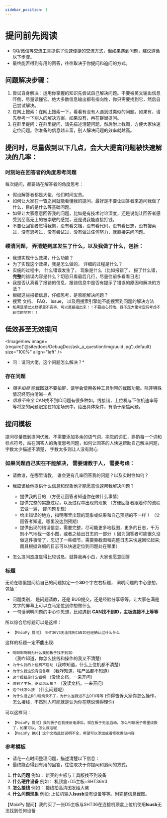 ```yaml
---
sidebar_position: 1
---
```



# 提问前先阅读

  * QQ/微信等交流工具提供了快速便捷的交流方式，但如果遇到问题，建议遵循以下步骤。
  * 最终能否得到有用的回答，往往取决于你提问和追问的方式。

## 问题解决步骤：

  1. 尝试自身解决：运用你掌握的知识先尝试自己解决问题。不要被英文输出信息吓倒，尽量读懂它。绝大多数信息输出都有指向性，你只需要找到它，然后自己尝试解决。
  2. 在网上搜索：在网上搜索一下，看看有没有人遇到过类似的问题。如果有，请先参考一下别人的解决方案，如果没有，再在群里提问。
  3. 在群里提问：在群里提问，请先描述清楚问题，然后附上截图，方便大家快速定位问题。你准备的信息越丰富，别人解决问题的效率就越高。

## 提问时，尽量做到以下几点，会大大提高问题被快速解决的几率：

### 时刻站在回答者的角度思考问题

  每次提问，都要站在解答者的角度思考：
  * 假设解答者都是大佬，他们时间宝贵。
  * 如何让大家在一瞥之间就能看懂我的提问，最好是不要让回答者来追问我做了什么，目的是什么等基础问题。
  * 如果让大家愿意回答我的问题，比如是有技术讨论深度，还是说能让回答者感受到至高无上的被崇敬的感觉，还是说我能直接打钱。
  * 不要让回答者觉得我懒，没有看文档，没有看代码，没有看日志，没有搜索过，没有思考过，没有尝试过，没有做过任何努力，就直接来问问题。


### 缕清问题， 弄清楚到底发生了什么，以及我做了什么，包括：

  * 我想实现什么效果，什么功能？
  * 为了实现这个效果，我是怎么做的， 详细的过程是什么？
  * 实施的过程中， 什么错误发生了， 现象是什么（比如报错了， 报了什么错，**完整**的错误内容是什么？切忌只看最后几行，尽量往前多看看日志）
  * 我是否认真看了报错的信息，报错信息中是否有提示了错误的原因和解决的方法？
  * 根据这些报错信息，仔细思考，是否能解决问题？
  * 搜索 文档、 FAQ， issue， 以及用搜索引擎能不能搜索到问题的解决方法
  * `如果是感觉文档哪里不完事，可以直接指出来！！不要担心其他，我不是大佬肯定有考虑不到位的地方！！`


## 低效甚至无效提问

  <ImageView image={require('@site/docs/DebugDoc/ask_a_question/img/uuid.jpg').default} size="100%" align="left" />
  * 问：请问大佬，这个问题怎么解决？*

### 存在问题

  * *随手拍屏* 能截图就不要拍屏，请学会使用各种工具附带的截图功能。除非特殊情况经历拍清晰一点
  * *信息不完全* CAN找不到ID问题有很多种如，线接错，上位机与下位机速率等等将您的问题限定在特定场景中，给出具体条件，有助于聚焦问题。

## 提问模板

提问尽量做到提问优雅，不需要添加多余的语气词，抱怨的词汇，斟酌每一个词和标点符号，站在回答人的角度思考问题，如何让回答的人快速帮助自己解决问题， 字数太少描述不清楚， 字数太多则让人没有耐心

### 如果问题自己实在不能解决， 需要请教于人， 需要考虑：

  * 请教谁，在哪里请教， 谁会更有几率回答我的问题？以及实时性如何？

  * 我应该给他提供什么信息和现象他才能愿意快速帮我解决问题？
    * 提供我的目的 （方便让回答者知道你在做什么事情）
    * 提供完整的实施过程，以及过程中出现的现象 （方便回答者跟着你的流程去做一遍， 即问题复现）
    * 给出错误的地方，指明哪里出现的现象或结果和自己预期的不一样！ （让回答者知道，哪里没达到预期）
    * 提供出现的错误信息，需要完整，尽可能更多地截图，更多的日志，千万别小气地截一张小图，或者之给出日志的一部分（ 因为回答者可能很久没做这件事情了，忘记了一些细节，需要靠截图和完整日志来快速回忆起来; 而且根据详细的日志可以快速定位到问题处在哪里）

  * 怎么提问态度显得比较诚恳，就算我再小白，大家也愿意回答

### 标题

  无论在哪里提问给自己的问题拟定一个**30**个字左右标题， 阐明问题的中心思想，包括：
  * 问题类别， 是问题请教，还是 BUG提交，还是经验分享等等。让大家在满是文字的屏幕上可以立马定位到你想做什么
  * 一句话阐明问题的中心你思想，比如遇到 **CAN找不到ID，主板连接不上等等**

  所以综合后标题可以是这样：
  * `【MaixPy 提问】 SHT36V3无法找到CANID已经确认过什么什么`

  这样的标题一定**不能**出现:
  * `啊啊啊啊啊为什么我的板子找不到ID`（我咋知道，你怎么接线和操作的我又不清楚）
  * `为什么我的上位机不启动`（我咋知道，什么上位机都不清楚）
  * `为什么我这没有设备啊` （我咋知道，啥产品都不知道）
  * `这个报错是什么错啊` （没读文档，一来开问）
  * `收到了主板，驱动怎么接？` （没读文档，一来开问）
  * `这个线怎么接` （什么问题呢）
  * `为什么进去DFU后烧录不了，为什么当我进不去DFU等等` (你得告诉大家你怎么操作，怎么接线，不然别人可能就是认为你在瞎说懒得理你)

  可以这样问：
  * `【MaixPy 提问】我的板子在我接反电源后，现在板子无法启动，怎么判断板子哪里烧毁了，如果可以，怎么救活呢`
  * `【MaixPy BUG】这个文档此处说明不全，希望可以添加或者修改类似内容`

### 参考模板

  * 请花一点时间整理问题，描述清楚以下信息：
  * 最终能否得到有用的回答，往往取决于你提问和追问的方式。

  1. **什么问题**     例如： 新买的主板与工具版找不到设备
  2. **什么硬件设备**  例如： 机顶盒+D5主板+SHT36V3
  3. **怎么接线**     例如： 接线拍高清图发给大佬
  4. **什么问题现象**  例如: 上位机输入**lsusb**没有设备等等。附完整信息截图。

  【MaixPy 提问】我的买了一张D5主板与SHT36在连接机顶盒上位机使用**lsusb**无法找到任何设备